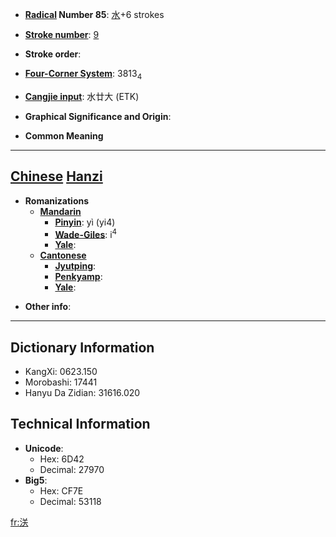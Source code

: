 * '''[[Wiktionary:Chinese radical index| Radical]] Number 85''': [[Wiktionary:Chinese radical index 水|水]]+6 strokes

* '''[[Wiktionary:Chinese total strokes index|Stroke number]]''': [[Wiktionary:Chinese total strokes index 9|9]]

* '''Stroke order''': 

* '''[[Wiktionary:Chinese four corner index|Four-Corner System]]''': 3813<sub>4</sub>

* '''[[Wiktionary:Chinese Cangjie index|Cangjie input]]''': 水廿大 (ETK)

* '''Graphical Significance and Origin''': 

* '''Common Meaning'''

----

== [[Chinese]] [[Hanzi]] ==

* '''Romanizations'''
** '''[[Mandarin]]'''
*** '''[[Pinyin]]''': yì (yi4)
*** '''[[Wade-Giles]]''': i<sup>4</sup>
*** '''[[Yale]]''': 
** '''[[Cantonese]]'''
*** '''[[Jyutping]]''':
*** '''[[Penkyamp]]''': 
*** '''[[Yale]]''': 

* '''Other info''': 

----

== Dictionary Information ==

* KangXi: 0623.150
* Morobashi: 17441
* Hanyu Da Zidian: 31616.020

== Technical Information ==

* '''Unicode''':
** Hex: 6D42
** Decimal: 27970
* '''Big5''':
** Hex: CF7E
** Decimal: 53118

[[fr:浂]]
